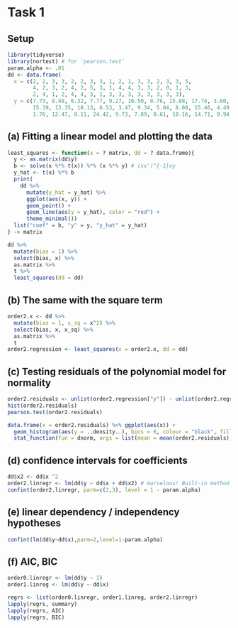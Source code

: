 # Task 1

## Setup

```r
library(tidyverse)
library(nortest) # for `pearson.test`
param.alpha <- .01
dd <- data.frame(
  x = c(2, 2, 3, 3, 2, 2, 3, 3, 1, 2, 1, 3, 3, 2, 3, 3, 5,
        4, 2, 3, 2, 4, 2, 5, 3, 1, 4, 4, 3, 3, 2, 0, 1, 3,
        2, 4, 1, 2, 4, 4, 3, 1, 3, 3, 3, 3, 3, 3, 3, 3),
  y = c(7.73, 8.48, 6.32, 7.77, 9.27, 16.50, 0.76, 15.88, 17.74, 3.60, 16.51, 7.36, 5.70, 20.78, 7.93, 9.48, 17.41,
        15.39, 13.35, 18.13, 6.53, 3.47, 9.34, 5.04, 8.08, 15.46, 4.49, 8.59, 16.29, 14.91, 9.28, 2.52, 14.78, 7.19,
        1.76, 12.47, 8.11, 24.42, 9.73, 7.09, 0.61, 10.16, 14.71, 9.94, 23.16, 13.07, 9.46, 3.90, 4.79, 14.32))
```

## (a) Fitting a linear model and plotting the data

```r

least_squares <- function(x = ? matrix, dd = ? data.frame){
  y <- as.matrix(dd$y)
  b <- solve(x %*% t(x)) %*% (x %*% y) # (xx')^{-1}xy
  y_hat <- t(x) %*% b
  print(
    dd %>%
      mutate(y_hat = y_hat) %>%
      ggplot(aes(x, y)) +
      geom_point() +
      geom_line(aes(y = y_hat), color = "red") +
      theme_minimal())
  list("coef" = b, "y" = y, "y_hat" = y_hat)
} -> matrix

dd %>%
  mutate(bias = 1) %>%
  select(bias, x) %>%
  as.matrix %>%
  t %>%
  least_squares(dd = dd)

```

## (b) The same with the square term
```r
order2.x <- dd %>%
  mutate(bias = 1, x_sq = x^2) %>%
  select(bias, x, x_sq) %>%
  as.matrix %>%
  t
order2.regression <- least_squares(x = order2.x, dd = dd)

```
## (c) Testing residuals of the polynomial model for normality

```r
order2.residuals <- unlist(order2.regression["y"]) - unlist(order2.regression["y_hat"])
hist(order2.residuals)
pearson.test(order2.residuals)

data.frame(x = order2.residuals) %>% ggplot(aes(x)) +
  geom_histogram(aes(y = ..density..), bins = 6, colour = "black", fill = "white") +
  stat_function(fun = dnorm, args = list(mean = mean(order2.residuals), sd = sd(order2.residuals)), colour = "red")
```

## (d) confidence intervals for coefficients

```r
dd$x2 <- dd$x ^2
order2.linregr <- lm(dd$y ~ dd$x + dd$x2) # marvelous! Built-in method's results match my implementation's results
confint(order2.linregr, parm=c(2,3), level = 1 - param.alpha)
```
## (e) linear dependency / independency hypotheses
```r
confint(lm(dd$y~dd$x),parm=2,level=1-param.alpha)
```
## (f) AIC, BIC

```r
order0.linregr <- lm(dd$y ~ 1)
order1.linreg <- lm(dd$y ~ dd$x)

regrs <- list(order0.linregr, order1.linreg, order2.linregr)
lapply(regrs, summary)
lapply(regrs, AIC)
lapply(regrs, BIC)
```
